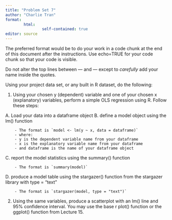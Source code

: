 ```yaml
---
title: "Problem Set 7"
author: "Charlie Tran"
format: 
        html:
                self-contained: true
editor: source
---
```


The preferred format would be to do your work in a code chunk at the end of this document after the instructions. Use echo=TRUE for your code chunk so that your code is visible. 

Do not alter the top lines between --- and --- except to *carefully* add your name inside the quotes.

Using your project data set, or any built in R dataset, do the following:

1. Using your chosen y (dependent) variable and one of your chosen x (explanatory) variables, perform a simple OLS regression using R. Follow these steps:

A. Load your data into a dataframe object
B. define a model object using the lm() function

        - The format is `model <- lm(y ~ x, data = dataframe)`
        - where:
        - y is the dependent variable name from your dataframe
        - x is the explanatory variable name from your dataframe
        - and dataframe is the name of your dataframe object

C. report the model statistics using the summary() function

        - The format is `summary(model)`

D. produce a model table using the stargazer() function from the stargazer library with type = "text" 

        - The format is `stargazer(model, type = "text")`
  
2. Using the same variables, produce a scatterplot with an lm() line and 95% confidence interval. You may use the base r plot() function or the ggplot() function from Lecture 15.

